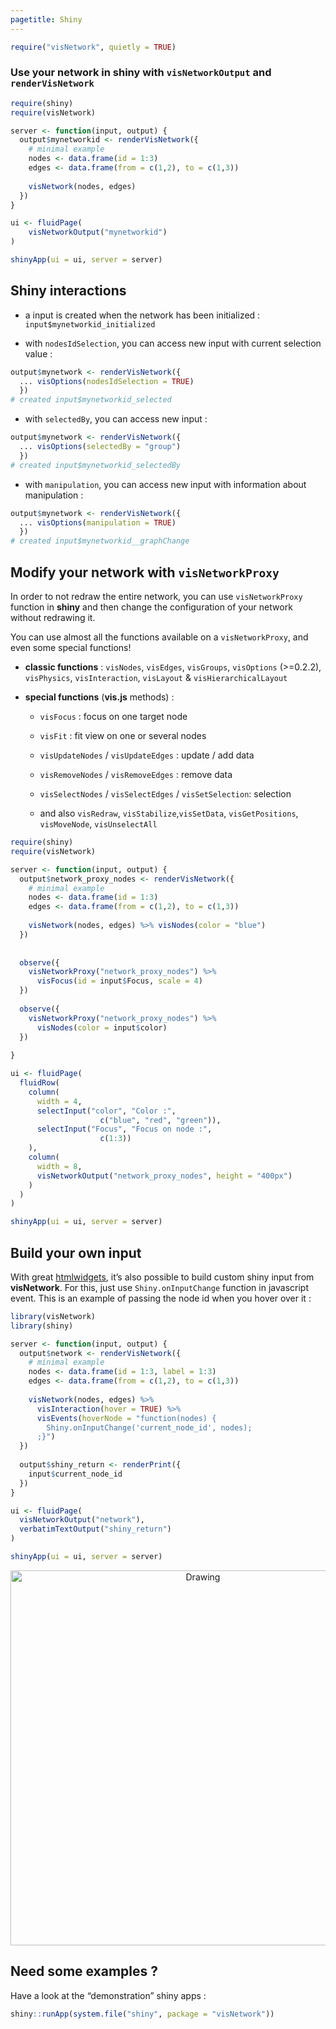 ```yaml
---
pagetitle: Shiny
---
```


```r
require("visNetwork", quietly = TRUE)
```

### Use your network in shiny with ````visNetworkOutput```` and ````renderVisNetwork````

```r
require(shiny)
require(visNetwork)

server <- function(input, output) {
  output$mynetworkid <- renderVisNetwork({
    # minimal example
    nodes <- data.frame(id = 1:3)
    edges <- data.frame(from = c(1,2), to = c(1,3))
    
    visNetwork(nodes, edges)
  })
}

ui <- fluidPage(
    visNetworkOutput("mynetworkid")
)

shinyApp(ui = ui, server = server)
```

## Shiny interactions

* a input is created when the network has been initialized : ``input$mynetworkid_initialized``

* with ````nodesIdSelection````, you can access new input with current selection value :

```r
output$mynetwork <- renderVisNetwork({
  ... visOptions(nodesIdSelection = TRUE)
  }) 
# created input$mynetworkid_selected
```

* with ````selectedBy````, you can access new input : 

```r
output$mynetwork <- renderVisNetwork({
  ... visOptions(selectedBy = "group")
  }) 
# created input$mynetworkid_selectedBy
```

* with ````manipulation````, you can access new input with information about manipulation :

```r
output$mynetwork <- renderVisNetwork({
  ... visOptions(manipulation = TRUE)
  }) 
# created input$mynetworkid__graphChange
```

## Modify your network with ````visNetworkProxy````

In order to not redraw the entire network, you can use ````visNetworkProxy```` function in __shiny__ and then change the configuration of your network without redrawing it.


You can use almost all the functions available on a ````visNetworkProxy````, and even some special functions!

* __classic functions__ : ````visNodes````, ````visEdges````, ````visGroups````, ````visOptions```` (>=0.2.2), ````visPhysics````, ````visInteraction````, ````visLayout```` & ````visHierarchicalLayout````

* __special functions__ (**vis.js** methods) : 

    + ````visFocus```` : focus on one target node
    
    + ````visFit```` : fit view on one or several nodes
    
    + ````visUpdateNodes```` / ````visUpdateEdges```` : update / add data
    
    + ````visRemoveNodes```` / ````visRemoveEdges```` : remove data
    
    + ````visSelectNodes```` / ````visSelectEdges```` / ````visSetSelection````: selection
    
    + and also   ````visRedraw````, ````visStabilize````,````visSetData````, ````visGetPositions````,
````visMoveNode````, ````visUnselectAll````

```r
require(shiny)
require(visNetwork)

server <- function(input, output) {
  output$network_proxy_nodes <- renderVisNetwork({
    # minimal example
    nodes <- data.frame(id = 1:3)
    edges <- data.frame(from = c(1,2), to = c(1,3))
    
    visNetwork(nodes, edges) %>% visNodes(color = "blue")
  })
  
  
  observe({
    visNetworkProxy("network_proxy_nodes") %>%
      visFocus(id = input$Focus, scale = 4)
  })
  
  observe({
    visNetworkProxy("network_proxy_nodes") %>%
      visNodes(color = input$color)
  })
  
}

ui <- fluidPage(
  fluidRow(
    column(
      width = 4,
      selectInput("color", "Color :",
                    c("blue", "red", "green")),
      selectInput("Focus", "Focus on node :",
                    c(1:3))
    ),
    column(
      width = 8,
      visNetworkOutput("network_proxy_nodes", height = "400px")
    )
  )
)

shinyApp(ui = ui, server = server)
```

## Build your own input

With great [htmlwidgets](http://www.htmlwidgets.org/), it's also possible to build custom shiny input from **visNetwork**. For this, just use ````Shiny.onInputChange```` function in javascript event. This is an example of passing the node id when you hover over it : 

```r
library(visNetwork)
library(shiny)

server <- function(input, output) {
  output$network <- renderVisNetwork({
    # minimal example
    nodes <- data.frame(id = 1:3, label = 1:3)
    edges <- data.frame(from = c(1,2), to = c(1,3))
    
    visNetwork(nodes, edges) %>%
      visInteraction(hover = TRUE) %>%
      visEvents(hoverNode = "function(nodes) {
        Shiny.onInputChange('current_node_id', nodes);
      ;}")
  })
  
  output$shiny_return <- renderPrint({
    input$current_node_id
  })
}

ui <- fluidPage(
  visNetworkOutput("network"),
  verbatimTextOutput("shiny_return")
)

shinyApp(ui = ui, server = server)
```

<div style="text-align:center" markdown="1">
<img src="images/shiny.png" alt="Drawing" style="width: 600px;"/>
</div>

## Need some examples ?

Have a look at the "demonstration" shiny apps : 

```r
shiny::runApp(system.file("shiny", package = "visNetwork"))
```